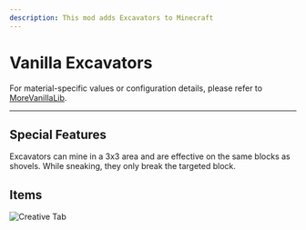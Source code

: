 ```yaml
---
description: This mod adds Excavators to Minecraft
---
```


# Vanilla Excavators


<ProjectHeader slug="vanilla-excavators" mcVersion="1.17" />

For material-specific values or configuration details, please refer to [MoreVanillaLib](morevanillalib.mdx).

---

## Special Features
Excavators can mine in a 3x3 area and are effective on the same blocks as shovels. While sneaking, they only break the
targeted block.

## Items
![Creative Tab](/img/projects/vanilla-excavators/creative_tab.png)